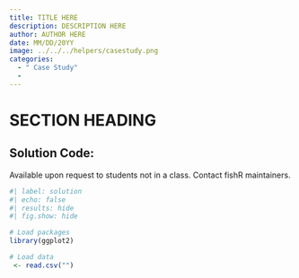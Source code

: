 ```yaml
---
title: TITLE HERE
description: DESCRIPTION HERE
author: AUTHOR HERE
date: MM/DD/20YY
image: ../../../helpers/casestudy.png
categories:
  - " Case Study"
  - 
---
```


# SECTION HEADING



:::{.callout-important appearance="simple"}
## Solution Code:
Available upon request to students not in a class. Contact fishR maintainers.
:::

```r
#| label: solution 
#| echo: false
#| results: hide
#| fig.show: hide

# Load packages
library(ggplot2)

# Load data
 <- read.csv("")

```